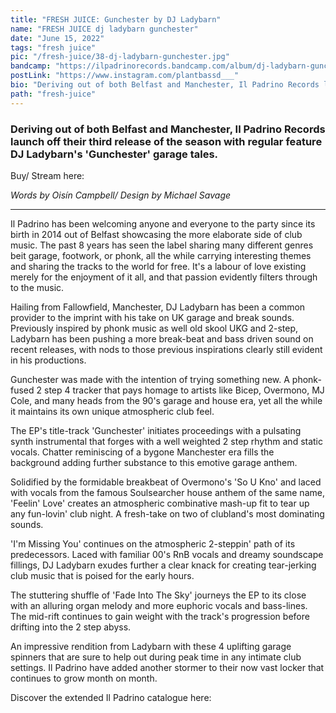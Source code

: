 ---
title: "FRESH JUICE: Gunchester by DJ Ladybarn"
name: "FRESH JUICE dj ladybarn gunchester"
date: "June 15, 2022"
tags: "fresh juice"
pic: "/fresh-juice/38-dj-ladybarn-gunchester.jpg"
bandcamp: "https://ilpadrinorecords.bandcamp.com/album/dj-ladybarn-gunchester"
postLink: "https://www.instagram.com/plantbassd___"
bio: "Deriving out of both Belfast and Manchester, Il Padrino Records launch off their third release of the season with regular feature DJ Ladybarn's 'Gunchester' garage tales"
path: "fresh-juice"
---

### Deriving out of both Belfast and Manchester, Il Padrino Records launch off their third release of the season with regular feature DJ Ladybarn's 'Gunchester' garage tales.

Buy/ Stream here: <HoverLink url="ilpadrinorecords.bandcamp.com/album/dj-ladybarn-gunchester" name="DJ Ladybarn | Gunchester" external inline />

<Picture src="/fresh-juice/38-dj ladybarn.jpg" alt="gunchester album art" size={1200} />

<p className="smallText">
  <i>Words by Oisín Campbell/ Design by Michael Savage</i>
</p>

<hr />

Il Padrino has been welcoming anyone and everyone to the party since its birth in 2014 out of Belfast showcasing the more elaborate side of club music. The past 8 years has seen the label sharing many different genres beit garage, footwork, or phonk, all the while carrying interesting themes and sharing the tracks to the world for free. It's a labour of love existing merely for the enjoyment of it all, and that passion evidently filters through to the music.

Hailing from Fallowfield, Manchester, DJ Ladybarn has been a common provider to the imprint with his take on UK garage and break sounds. Previously inspired by phonk music as well old skool UKG and 2-step, Ladybarn has been pushing a more break-beat and bass driven sound on recent releases, with nods to those previous inspirations clearly still evident in his productions.

Gunchester was made with the intention of trying something new. A phonk-fused 2 step 4 tracker that pays homage to artists like Bicep, Overmono, MJ Cole, and many heads from the 90's garage and house era, yet all the while it maintains its own unique atmospheric club feel.

<Picture src="/fresh-juice/38-il-padrino.jpg" alt="il padrino cover pic" size={1200} />

The EP's title-track 'Gunchester' initiates proceedings with a pulsating synth instrumental that forges with a well weighted 2 step rhythm and static vocals. Chatter reminiscing of a bygone Manchester era fills the background adding further substance to this emotive garage anthem.

Solidified by the formidable breakbeat of Overmono's 'So U Kno' and laced with vocals from the famous Soulsearcher house anthem of the same name, 'Feelin' Love' creates an atmospheric combinative mash-up fit to tear up any fun-lovin' club night. A fresh-take on two of clubland's most dominating sounds.

'I'm Missing You' continues on the atmospheric 2-steppin' path of its predecessors. Laced with familiar 00's RnB vocals and dreamy soundscape fillings, DJ Ladybarn exudes further a clear knack for creating tear-jerking club music that is poised for the early hours.

The stuttering shuffle of 'Fade Into The Sky' journeys the EP to its close with an alluring organ melody and more euphoric vocals and bass-lines. The mid-rift continues to gain weight with the track's progression before drifting into the 2 step abyss.

An impressive rendition from Ladybarn with these 4 uplifting garage spinners that are sure to help out during peak time in any intimate club settings. Il Padrino have added another stormer to their now vast locker that continues to grow month on month.

Discover the extended Il Padrino catalogue here: <HoverLink url="ilpadrinorecords.bandcamp.com/" external inline />

